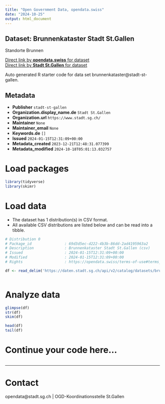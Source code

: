 ```yaml
---
title: "Open Government Data, opendata.swiss"
date: "2024-10-25"
output: html_document
---
```


## Dataset: Brunnenkataster Stadt St.Gallen

Standorte Brunnen

[Direct link by **opendata.swiss** for dataset](https://opendata.swiss/de/dataset/brunnenkataster)<br>
[Direct link by **Stadt St.Gallen** for dataset](https://daten.stadt.sg.ch/explore/dataset/brunnenkataster/)

Auto generated R starter code for data set brunnenkataster@stadt-st-gallen.

## Metadata

- **Publisher** `stadt-st-gallen`
- **Organization.display_name.de** `Stadt St.Gallen`
- **Organization.url** `https://www.stadt.sg.ch/`
- **Maintainer** `None`
- **Maintainer_email** `None`
- **Keywords.de** `[]`
- **Issued** `2024-01-15T12:31:09+00:00`
- **Metadata_created** `2023-12-21T12:48:31.077399`
- **Metadata_modified** `2024-10-18T05:01:13.032757`


# Load packages

```r

library(tidyverse)
library(skimr)

```

# Load data

-   The dataset has 1 distribution(s) in CSV format.
-   All available CSV distributions are listed below and can be read into a tibble.

```r

# Distribution 0
# Package_id               : 69d3d5ec-d222-4b3b-86dd-2ad4195963a2
# Description              : Brunnenkataster Stadt St.Gallen (csv)
# Issued                   : 2024-01-15T12:31:09+00:00
# Modified                 : 2024-01-15T12:31:09+00:00
# Rights                   : https://opendata.swiss/terms-of-use#terms_by

df <- read_delim('https://daten.stadt.sg.ch/api/v2/catalog/datasets/brunnenkataster/exports/csv?use_labels=true')



```

# Analyze data

```r

glimpse(df)
str(df)
skim(df)

head(df)
tail(df)

```

# Continue your code here...

```r

```

------------------------------------------------------------------------

# Contact

opendata@stadt.sg.ch | OGD-Koordinationsstelle St.Gallen

